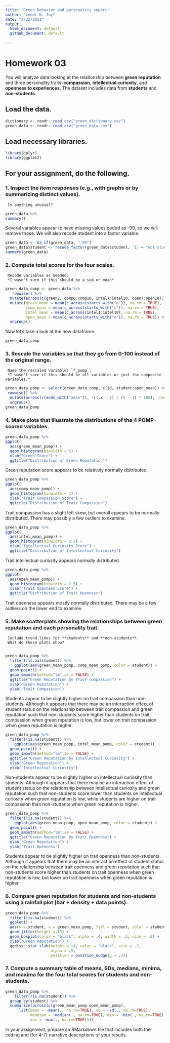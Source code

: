 ```yaml
---
title: "Green behavior and personality report"
author: "Lendi N. Joy"
date: "2/22/2021"
output: 
  html_document: default
  github_document: default
    
--- 
```

# Homework 03

You will analyze data looking at the relationship between **green reputation** and three personality traits--**compassion**, **intellectual curiosity**, and **openness to experiences**.
The dataset includes data from **students** and **non-students**.


## Load the data.
```r
dictionary <- readr::read_csv("green_dictionary.csv")
green_data <- readr::read_csv("green_data.csv")
```

## Load necessary libraries.
```r
library(dplyr)
library(ggplot2)
```

## For your assignment, do the following.

###  1. Inspect the item responses (e.g., with graphs or by summarizing distinct values). 
     Is anything unusual?
```r
green_data %>% 
summary()
```

Several variables appear to have missing values coded as -99, so we will remove those. We will also recode student into a factor variable.

```r
green_data <- na_if(green_data, "-99") 
green_data$student <- recode_factor(green_data$student, '1' = "not student", '2' = "student")
summary(green_data)
```

###  2. Compute total scores for the four scales. 
     Recode variables as needed.   
     *I wasn't sure if this should be a sum or mean*
```r
green_data_comp <- green_data %>% 
   rowwise() %>% 
  mutate(across(c(green2, comp6:comp10, intel7:intel10, open7:open10), ~(6 - .x))) %>% 
  mutate(green_mean = mean(c_across(starts_with("g")), na.rm = TRUE), 
         comp_mean = mean(c_across(starts_with("c")), na.rm = TRUE), 
         intel_mean = mean(c_across(intel1:intel10), na.rm = TRUE), 
         open_mean = mean(c_across(starts_with("o")), na.rm = TRUE)) %>% 
  ungroup()
```

Now let's take a look at the new dataframe.
```r
green_data_comp
```

###  3. Rescale the variables so that they go from 0-100 instead of the original range.
     Name the rescaled variables `*_pomp`.   
     *I wasn't sure if this should be all variables or just the composite variables.*
```r
green_data_pomp <- select(green_data_comp, c(id, student:open_mean)) %>% 
 rowwise() %>% 
  mutate(across(c(ends_with("mean")), ~((.x - 1) / (5 - 1) * 100), .names = "{.col}_pomp")) %>% 
  ungroup()
green_data_pomp
```
     
###  4. Make plots that illustrate the distributions of the 4 POMP-scored variables.

```r
green_data_pomp %>% 
ggplot(
  aes(green_mean_pomp)) +
  geom_histogram(binwidth = 5) +
  xlab("Green Score") +
  ggtitle("Distribution of Green Reputation")
```

Green reputation score appears to be relatively normally distributed.

```r
green_data_pomp %>% 
ggplot(
  aes(comp_mean_pomp)) +
  geom_histogram(binwidth = 3) +
  xlab("Trait Compassion Score") +
  ggtitle("Distribution of Trait Compassion")
```

Trait compassion has a slight left skew, but overall appears to be normally distributed. There may possibly a few outliers to examine.  

```r
green_data_pomp %>% 
ggplot(
  aes(intel_mean_pomp)) +
  geom_histogram(binwidth = 2.5) +
  xlab("Intellectual Curiosity Score") +
  ggtitle("Distribution of Intellectual Curiosity")
```

Trait intellectual curiosity appears normally distributed.

```r
green_data_pomp %>% 
ggplot(
  aes(open_mean_pomp)) +
  geom_histogram(binwidth = 2.5) +
  xlab("Trait Openness Score") +
  ggtitle("Distribution of Trait Openness")
```

Trait openness appears mostly normally distributed. There may be a few outliers on the lower end to examine.
  
###  5. Make scatterplots showing the relationships between **green reputation** and each personality trait.
     Include trend lines for **students** and **non-students**.
     What do these plots show?
     
```r
green_data_pomp %>% 
  filter(!is.na(student)) %>% 
    ggplot(aes(green_mean_pomp, comp_mean_pomp, color = student)) +
  geom_point() +
  geom_smooth(method="lm",se = FALSE) +
  ggtitle("Green Reputation by Trait Compassion") +
  xlab("Green Reputation") +
  ylab("Trait Compassion")
```

Students appear to be slightly higher on trait compassion than non-students. Although it appears that there may be an interaction effect of student status on the relationship between trait compassion and green reputation such that non-students score higher than students on trait compassion when green reputation is low, but lower on trait compassion when green reputation is higher. 

```r
green_data_pomp %>% 
  filter(!is.na(student)) %>% 
    ggplot(aes(green_mean_pomp, intel_mean_pomp, color = student)) +
  geom_point() +
  geom_smooth(method="lm",se = FALSE) +
  ggtitle("Green Reputation by Intellectual Curiosity") +
  xlab("Green Reputation") +
  ylab("Intellectual Curiosity")
```

Non-students appear to be slightly higher on intellectual curiosity than students. Although it appears that there may be an interaction effect of student status on the relationship between intellectual curiosity and green reputation such that non-students score lower than students on intellectual curiosity when green reputation is low, while students are higher on trait compassion than non-students when green reputation is higher. 

```r
green_data_pomp %>% 
  filter(!is.na(student)) %>% 
    ggplot(aes(green_mean_pomp, open_mean_pomp, color = student)) +
  geom_point() +
  geom_smooth(method="lm",se = FALSE) +
  ggtitle("Green Reputation by Trait Openness") +
  xlab("Green Reputation") +
  ylab("Trait Openness")
```

Students appear to be slightly higher on trait openness than non-students. Although it appears that there may be an interaction effect of student status on the relationship between trait openness and green reputation such that non-students score higher than students on trait openness when green reputation is low, but lower on trait openness when green reputation is higher. 

###  6. Compare **green reputation** for students and non-students using a **rainfall plot** (bar + density + data points).
```r
green_data_pomp %>% 
  filter(!is.na(student)) %>% 
  ggplot() +
  aes(y = student, x = green_mean_pomp, fill = student, color = student) +
  geom_jitter(height =.15) +
  geom_boxplot(color = "black", alpha = .4, width = .3, size = .8) +
  xlab("Green Reputation") +
  ggdist::stat_slab(height = .4, color = "black", size = .2,
                    alpha = .5,
                    position = position_nudge(y = .3))
```

###  7. Compute a summary table of means, SDs, medians, minima, and maxima for the four total scores for students and non-students.
```r
green_data_pomp %>% 
    filter(!is.na(student)) %>% 
  group_by(student) %>% 
  summarize(across(c(green_mean_pomp:open_mean_pomp),
      list(mean = ~mean(., na.rm=TRUE), sd = ~sd(., na.rm=TRUE), 
           meadian = ~median(., na.rm=TRUE), min = ~min(., na.rm=TRUE), 
           max = ~max(., na.rm=TRUE))))  
```
  
In your assignment, prepare an RMarkdown file that includes both the coding and (for 4-7) narrative descriptions of your results.
